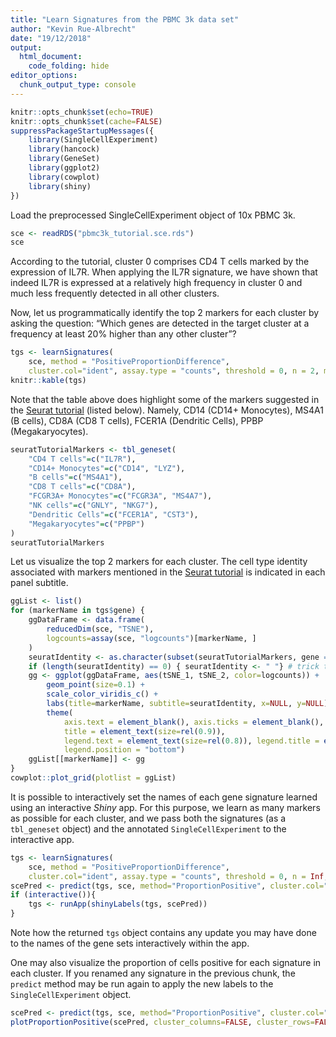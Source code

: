 ```yaml
---
title: "Learn Signatures from the PBMC 3k data set"
author: "Kevin Rue-Albrecht"
date: "19/12/2018"
output:
  html_document:
    code_folding: hide
editor_options: 
  chunk_output_type: console
---
```


```r
knitr::opts_chunk$set(echo=TRUE)
knitr::opts_chunk$set(cache=FALSE)
suppressPackageStartupMessages({
    library(SingleCellExperiment)
    library(hancock)
    library(GeneSet)
    library(ggplot2)
    library(cowplot)
    library(shiny)
})
```

Load the preprocessed SingleCellExperiment object of 10x PBMC 3k.

```r
sce <- readRDS("pbmc3k_tutorial.sce.rds")
sce
```

According to the tutorial, cluster 0 comprises CD4 T cells marked by the expression of IL7R.
When applying the IL7R signature, we have shown that indeed IL7R is expressed at a relatively high frequency in cluster 0 and much less frequently detected in all other clusters.

Now, let us programmatically identify the top 2 markers for each cluster by asking the question:
"Which genes are detected in the target cluster at a frequency at least 20% higher than any other cluster"?

```r
tgs <- learnSignatures(
    sce, method = "PositiveProportionDifference",
    cluster.col="ident", assay.type = "counts", threshold = 0, n = 2, min.diff = 0.2)
knitr::kable(tgs)
```

Note that the table above does highlight some of the markers suggested in the [Seurat tutorial](https://satijalab.org/seurat/pbmc3k_tutorial_1_4.html) (listed below).
Namely, CD14 (CD14+ Monocytes), MS4A1 (B cells), CD8A (CD8 T cells), FCER1A (Dendritic Cells), PPBP (Megakaryocytes).

```r
seuratTutorialMarkers <- tbl_geneset(
    "CD4 T cells"=c("IL7R"),
    "CD14+ Monocytes"=c("CD14", "LYZ"),
    "B cells"=c("MS4A1"),
    "CD8 T cells"=c("CD8A"),
    "FCGR3A+ Monocytes"=c("FCGR3A", "MS4A7"),
    "NK cells"=c("GNLY", "NKG7"),
    "Dendritic Cells"=c("FCER1A", "CST3"),
    "Megakaryocytes"=c("PPBP")
)
seuratTutorialMarkers
```

Let us visualize the top 2 markers for each cluster.
The cell type identity associated with markers mentioned in the [Seurat tutorial](https://satijalab.org/seurat/pbmc3k_tutorial_1_4.html) is indicated in each panel subtitle. 

```r
ggList <- list()
for (markerName in tgs$gene) {
    ggDataFrame <- data.frame(
        reducedDim(sce, "TSNE"),
        logcounts=assay(sce, "logcounts")[markerName, ]
    )
    seuratIdentity <- as.character(subset(seuratTutorialMarkers, gene == markerName, "set", drop=TRUE))
    if (length(seuratIdentity) == 0) { seuratIdentity <- " "} # trick to make equal plot dimensions
    gg <- ggplot(ggDataFrame, aes(tSNE_1, tSNE_2, color=logcounts)) +
        geom_point(size=0.1) +
        scale_color_viridis_c() +
        labs(title=markerName, subtitle=seuratIdentity, x=NULL, y=NULL) +
        theme(
            axis.text = element_blank(), axis.ticks = element_blank(),
            title = element_text(size=rel(0.9)),
            legend.text = element_text(size=rel(0.8)), legend.title = element_text(size=rel(0.8)),
            legend.position = "bottom")
    ggList[[markerName]] <- gg
}
cowplot::plot_grid(plotlist = ggList)
```

It is possible to interactively set the names of each gene signature learned using an interactive _Shiny_ app.
For this purpose, we learn as many markers as possible for each cluster, and we pass both the signatures (as a `tbl_geneset` object) and the annotated `SingleCellExperiment` to the interactive app.

```r
tgs <- learnSignatures(
    sce, method = "PositiveProportionDifference",
    cluster.col="ident", assay.type = "counts", threshold = 0, n = Inf, min.diff = 0.2)
scePred <- predict(tgs, sce, method="ProportionPositive", cluster.col="ident")
if (interactive()){
    tgs <- runApp(shinyLabels(tgs, scePred))
}
```

Note how the returned `tgs` object contains any update you may have done to the names of the gene sets interactively within the app.

One may also visualize the proportion of cells positive for each signature in each cluster.
If you renamed any signature in the previous chunk, the `predict` method may be run again to apply the new labels to the `SingleCellExperiment` object.

```r
scePred <- predict(tgs, sce, method="ProportionPositive", cluster.col="ident")
plotProportionPositive(scePred, cluster_columns=FALSE, cluster_rows=FALSE)
```

